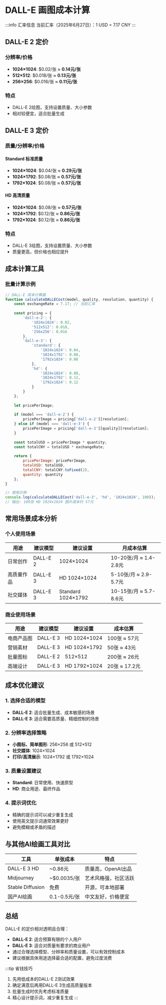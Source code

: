 # DALL-E 画图成本计算

:::info 汇率信息
当前汇率（2025年6月27日）：1 USD = 7.17 CNY
:::

## DALL-E 2 定价

### 分辨率/价格
- **1024×1024**: $0.02/张 ≈ **0.14元/张**
- **512×512**: $0.018/张 ≈ **0.13元/张**  
- **256×256**: $0.016/张 ≈ **0.11元/张**

### 特点
- DALL-E 2绘图，支持设置质量、大小参数
- 相对较便宜，适合批量生成

## DALL-E 3 定价

### 质量/分辨率/价格

#### Standard 标准质量
- **1024×1024**: $0.04/张 ≈ **0.29元/张**
- **1024×1792**: $0.08/张 ≈ **0.57元/张**
- **1792×1024**: $0.08/张 ≈ **0.57元/张**

#### HD 高清质量
- **1024×1024**: $0.08/张 ≈ **0.57元/张**
- **1024×1792**: $0.12/张 ≈ **0.86元/张**
- **1792×1024**: $0.12/张 ≈ **0.86元/张**

### 特点
- DALL-E 3绘图，支持设置质量、大小参数
- 质量更高，但价格也相应提升

## 成本计算工具

### 批量计算示例

```javascript
// DALL-E 成本计算器
function calculateDALLECost(model, quality, resolution, quantity) {
    const exchangeRate = 7.17; // 当前汇率
    
    const pricing = {
        'dall-e-2': {
            '1024x1024': 0.02,
            '512x512': 0.018,
            '256x256': 0.016
        },
        'dall-e-3': {
            'standard': {
                '1024x1024': 0.04,
                '1024x1792': 0.08,
                '1792x1024': 0.08
            },
            'hd': {
                '1024x1024': 0.08,
                '1024x1792': 0.12,
                '1792x1024': 0.12
            }
        }
    };
    
    let pricePerImage;
    
    if (model === 'dall-e-2') {
        pricePerImage = pricing['dall-e-2'][resolution];
    } else if (model === 'dall-e-3') {
        pricePerImage = pricing['dall-e-3'][quality][resolution];
    }
    
    const totalUSD = pricePerImage * quantity;
    const totalCNY = totalUSD * exchangeRate;
    
    return {
        pricePerImage: pricePerImage,
        totalUSD: totalUSD,
        totalCNY: totalCNY.toFixed(2),
        quantity: quantity
    };
}

// 使用示例
console.log(calculateDALLECost('dall-e-3', 'hd', '1024x1024', 100));
// 输出: 100张 HD 1024x1024 图片成本约 57元
```

## 常用场景成本分析

### 个人使用场景

| 用途 | 建议模型 | 建议设置 | 月成本估算 |
|------|----------|----------|------------|
| 日常创作 | DALL-E 2 | 1024×1024 | 10-20张/月 ≈ 1.4-2.8元 |
| 高质量作品 | DALL-E 3 | HD 1024×1024 | 5-10张/月 ≈ 2.9-5.7元 |
| 社交媒体 | DALL-E 3 | Standard 1024×1792 | 10-15张/月 ≈ 5.7-8.6元 |

### 商业使用场景

| 用途 | 建议模型 | 建议设置 | 成本估算 |
|------|----------|----------|----------|
| 电商产品图 | DALL-E 3 | HD 1024×1024 | 100张 ≈ 57元 |
| 营销素材 | DALL-E 3 | HD 1024×1792 | 50张 ≈ 43元 |
| 批量图标 | DALL-E 2 | 512×512 | 200张 ≈ 26元 |
| 高端设计 | DALL-E 3 | HD 1792×1024 | 20张 ≈ 17.2元 |

## 成本优化建议

### 1. 选择合适的模型
- **DALL-E 2**: 适合批量生成、成本敏感的场景
- **DALL-E 3**: 适合需要高质量、精细控制的场景

### 2. 分辨率选择策略
- **小图标、简单图形**: 256×256 或 512×512
- **社交媒体**: 1024×1024
- **打印/高清展示**: 1024×1792 或 1792×1024

### 3. 质量设置建议
- **Standard**: 日常使用、快速原型
- **HD**: 商业用途、最终作品

### 4. 提示词优化
- 精确的提示词可以减少重复生成
- 使用英文提示词通常效果更好
- 避免模糊或矛盾的描述

## 与其他AI绘画工具对比

| 工具 | 单张成本 | 特点 |
|------|----------|------|
| DALL-E 3 HD | ~0.86元 | 质量高，OpenAI出品 |
| Midjourney | ~$0.0035/张 | 艺术风格强，社区活跃 |
| Stable Diffusion | 免费 | 开源，可本地部署 |
| 国产AI绘画 | 0.1-0.5元/张 | 中文友好，价格便宜 |

## 总结

DALL-E 的定价相对透明且合理：
- **DALL-E 2**: 适合预算有限的个人用户
- **DALL-E 3**: 适合对质量有要求的商业用户
- 通过合理选择模型、分辨率和质量设置，可以有效控制成本
- 建议根据具体用途选择最合适的配置，避免过度消费

:::tip 省钱技巧
1. 先用低成本的DALL-E 2测试效果
2. 确定满意后再用DALL-E 3生成高质量版本
3. 批量生成时优先考虑标准质量
4. 精心设计提示词，减少重复生成
:::